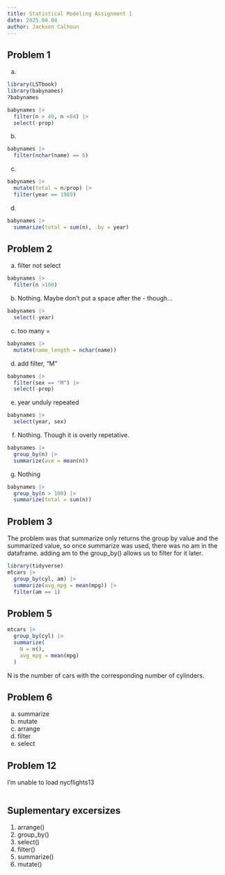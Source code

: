 ```yaml
---
title: Statistical Modeling Assignment 1
date: 2025.04.04
author: Jackson Calhoun
---
```

## Problem 1
a.
```r
library(LSTbook)
library(babynames)
?babynames
```
```r
babynames |> 
  filter(n > 40, n <84) |> 
  select(-prop)
```
b. 
```r
babynames |> 
  filter(nchar(name) == 6)
```
c.
```r
babynames |> 
  mutate(total = n/prop) |> 
  filter(year == 1989)
```
d.
```r
babynames |>
  summarize(total = sum(n), .by = year)
```

## Problem 2

a. filter not select
```r
babynames |> 
  filter(n >100)
```

b. Nothing. Maybe don't put a space after the - though...
```r
babynames |>
  select(-year)
```

c. too many =
```r
babynames |> 
  mutate(name_length = nchar(name))
```

d. add filter, "M"
```r
babynames |> 
  filter(sex == "M") |> 
  select(-prop)
```

e. year unduly repeated
```r
babynames |> 
  select(year, sex)
```

f. Nothing. Though it is overly repetative.
```r
babynames |> 
  group_by(n) |> 
  summarize(ave = mean(n))
```

g. Nothing
```r
babynames |> 
  group_by(n > 100) |> 
  summarize(total = sum(n))
```

## Problem 3
The problem was that summarize only returns the group by value and the summarized value, so once summarize was used, there was no am in the dataframe. adding am to the group_by() allows us to filter for it later.
```r
library(tidyverse)
mtcars |>
  group_by(cyl, am) |>
  summarize(avg_mpg = mean(mpg)) |>
  filter(am == 1)
```
## Problem 5
```r
mtcars |>
  group_by(cyl) |>
  summarize(
    N = n(),
    avg_mpg = mean(mpg)
  )
```
N is the number of cars with the corresponding number of cylinders.

## Problem 6

a. summarize
b. mutate
c. arrange
d. filter
e. select

## Problem 12

I'm unable to load nycflights13
```r

```

## Suplementary excersizes

 1. arrange()
 2. group_by()
 3. select()
 4. filter()
 5. summarize()
 6. mutate()

